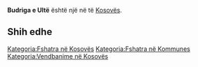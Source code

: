 {{Fshat në 
 | Emri                = Budriga e Ultë
 | EmriAlt                = 
 | NAME_SHORT_FORM=      
 | NAME_GENERIC=      
 | NAME_SORT_NAME_RO=      BUDRIGAEULTE
 | FULL_NAME_RO = Budriga e Ultë
 | FULL_NAME_ND_RO=Budriga e Ulte
 | SORT_NAME_RG=BUDRIGAEULTE
 | FULL_NAME_RG=Budriga e Ultë
 | FULL_NAME_ND_RG=Budriga e Ulte
 | SRP_NAME_SHORT_FORM=      
 | SRP_NAME_GENERIC=      
 | SRP_NAME_SORT_NAME_RO=      
 | SRP_FULL_NAME_RO = 
 | SRP_FULL_NAME_ND_RO=
 | SRP_SORT_NAME_RG=
 | SRP_FULL_NAME_RG=
 | SRP_FULL_NAME_ND_RG=
 | Emri (Rasa dhanore) = 
 | Figura              = 
 | Shteti              = Kosovo
 | Komuna              = 
 | Kodi postar         = 
 | Sipërfaqja          = 

 | Popullsia           = 

 | Regj. i popullsisë  = 
 | Dend. e popullsisë  = 
 | Faqja zyrtare       = 
 <!--- Koordinatat ----> 
 | Gjerësia            = 42.409722
 | Gjatësia            = 21.455
 | Lartësia            = 
}}
'''Budriga e Ultë''' është një [[]] në [[]] të [[Kosovës]].

<!-- == Gjeografia == -->
<!-- == Historia == -->
<!-- == Demografia == -->
== Shih edhe ==
{{Komuna }}
{{Kosovo-Administrata-Cung}}

[[Kategoria:Fshatra në Kosovës]]
[[Kategoria:Fshatra në Kommunes ]]
[[Kategoria:Vendbanime në Kosovës]]